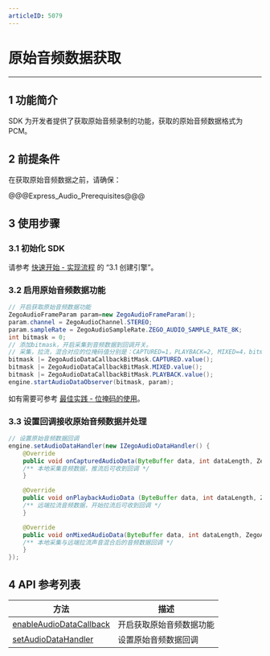 ```yaml
---
articleID: 5079
---
```

# 原始音频数据获取

- - -

## 1 功能简介

SDK 为开发者提供了获取原始音频录制的功能，获取的原始音频数据格式为 PCM。

## 2 前提条件

在获取原始音频数据之前，请确保：

@@@Express_Audio_Prerequisites@@@


## 3 使用步骤

### 3.1 初始化 SDK

请参考 [快速开始 - 实现流程](7627#3_1) 的 “3.1 创建引擎”。

### 3.2 启用原始音频数据功能

```java
// 开启获取原始音频数据功能
ZegoAudioFrameParam param=new ZegoAudioFrameParam();
param.channel = ZegoAudioChannel.STEREO;
param.sampleRate = ZegoAudioSampleRate.ZEGO_AUDIO_SAMPLE_RATE_8K;
int bitmask = 0;
// 添加bitmask，开启采集到音频数据到回调开关。
// 采集，拉流，混合对应的位掩码值分别是：CAPTURED=1，PLAYBACK=2, MIXED=4，bitmask最终得到的值为7，表示会同时触发采集、拉流、混合的原始数据回调。
bitmask |= ZegoAudioDataCallbackBitMask.CAPTURED.value();
bitmask |= ZegoAudioDataCallbackBitMask.MIXED.value();
bitmask |= ZegoAudioDataCallbackBitMask.PLAYBACK.value();
engine.startAudioDataObserver(bitmask, param);
```

<div class="mk-hint">

如有需要可参考 [最佳实践 - 位掩码的使用](#8661)。
</div>

### 3.3 设置回调接收原始音频数据并处理

```java
// 设置原始音频数据回调
engine.setAudioDataHandler(new IZegoAudioDataHandler() {
	@Override
	public void onCapturedAudioData(ByteBuffer data, int dataLength, ZegoAudioFrameParam param) {
	/** 本地采集音频数据，推流后可收到回调 */
	}

	@Override
	public void onPlaybackAudioData (ByteBuffer data, int dataLength, ZegoAudioFrameParam param) {
	/** 远端拉流音频数据，开始拉流后可收到回调 */
	}

	@Override
	public void onMixedAudioData(ByteBuffer data, int dataLength, ZegoAudioFrameParam param) {
	/** 本地采集与远端拉流声音混合后的音频数据回调 */
	}
});
```

## 4 API 参考列表

| 方法 | 描述 |
|-------|--------|
| [enableAudioDataCallback ](/zh/api?doc=express_video_sdk_API~Java_android~class~im-zego-zegoexpress-zego-express-engine#enable-audio-data-callback) | 开启获取原始音频数据功能 |
| [setAudioDataHandler ](/zh/api?doc=express_video_sdk_API~Java_android~class~im-zego-zegoexpress-zego-express-engine#set-audio-data-handler) | 设置原始音频数据回调 |
